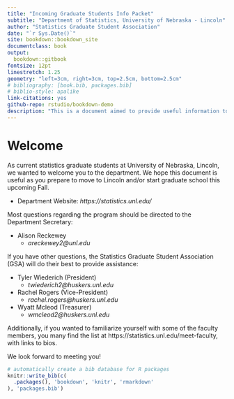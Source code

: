 ```yaml
--- 
title: "Incoming Graduate Students Info Packet"
subtitle: "Department of Statistics, University of Nebraska - Lincoln"
author: "Statistics Graduate Student Association"
date: "`r Sys.Date()`"
site: bookdown::bookdown_site
documentclass: book
output: 
  bookdown::gitbook
fontsize: 12pt
linestretch: 1.25
geometry: "left=3cm, right=3cm, top=2.5cm, bottom=2.5cm"
# bibliography: [book.bib, packages.bib]
# biblio-style: apalike
link-citations: yes
github-repo: rstudio/bookdown-demo
description: "This is a document aimed to provide useful information to incoming graduate students in the Department of Statistics at University of Nebraska - Lincoln."
---
```


# Welcome

As current statistics graduate students at University of Nebraska, Lincoln, we wanted to welcome you to the department. We hope this document is useful as you prepare to move to Lincoln and/or start graduate school this upcoming Fall. 

- Department Website: *https://statistics.unl.edu/*

Most questions regarding the program should be directed to the Department Secretary:

- Alison Reckewey
    - *areckewey2@unl.edu*

If you have other questions, the Statistics Graduate Student Association (GSA) will do their best to provide assistance: 

- Tyler Wiederich (President)
    - *twiederich2@huskers.unl.edu*
- Rachel Rogers (Vice-President)
    - *rachel.rogers@huskers.unl.edu*
- Wyatt Mcleod (Treasurer)
    - *wmcleod2@huskers.unl.edu*
    
Additionally, if you wanted to familiarize yourself with some of the faculty members, you many find the list at https://statistics.unl.edu/meet-faculty, with links to bios. 

We look forward to meeting you!

```r
# automatically create a bib database for R packages
knitr::write_bib(c(
  .packages(), 'bookdown', 'knitr', 'rmarkdown'
), 'packages.bib')
```
